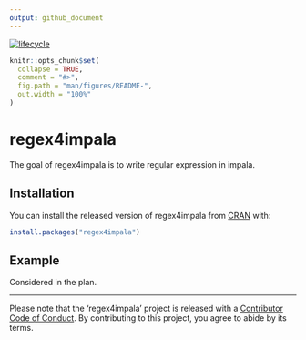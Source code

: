 ```yaml
---
output: github_document
---
```


<!-- README.md is generated from README.Rmd. Please edit that file -->

[![lifecycle](https://img.shields.io/badge/lifecycle-experimental-orange.svg)](https://www.tidyverse.org/lifecycle/#experimental)

```r
knitr::opts_chunk$set(
  collapse = TRUE,
  comment = "#>",
  fig.path = "man/figures/README-",
  out.width = "100%"
)
```
# regex4impala

The goal of regex4impala is to write regular expression in impala.

## Installation

You can install the released version of regex4impala from [CRAN](https://CRAN.R-project.org) with:

``` r
install.packages("regex4impala")
```

## Example

Considered in the plan.

***

Please note that the 'regex4impala' project is released with a [Contributor Code of Conduct](CODE_OF_CONDUCT.md). By contributing to this project, you agree to abide by its terms.


